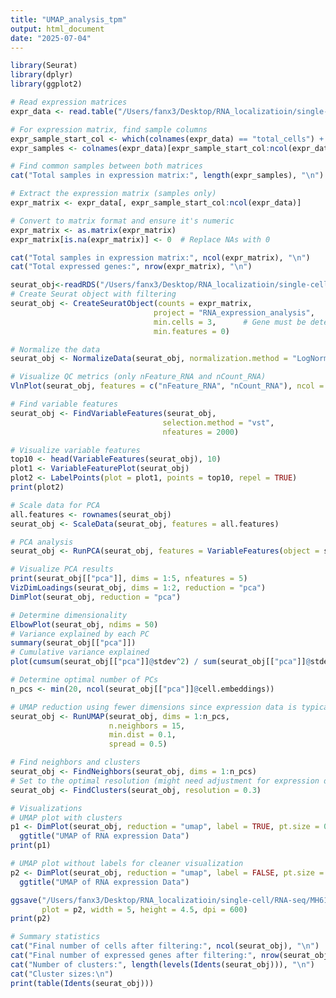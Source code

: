 ```yaml
---
title: "UMAP_analysis_tpm"
output: html_document
date: "2025-07-04"
---
```


```r
library(Seurat)
library(dplyr)
library(ggplot2)
```

```r
# Read expression matrices
expr_data <- read.table("/Users/fanx3/Desktop/RNA_localizatioin/single-cell/RNA-seq/MH618_iCell8/featureCounts/high_quality_readCount_matrix_counts_annotated.tsv", header = TRUE, sep = "\t", row.names = 1)

# For expression matrix, find sample columns
expr_sample_start_col <- which(colnames(expr_data) == "total_cells") + 1
expr_samples <- colnames(expr_data)[expr_sample_start_col:ncol(expr_data)]

# Find common samples between both matrices
cat("Total samples in expression matrix:", length(expr_samples), "\n")

# Extract the expression matrix (samples only)
expr_matrix <- expr_data[, expr_sample_start_col:ncol(expr_data)]

# Convert to matrix format and ensure it's numeric
expr_matrix <- as.matrix(expr_matrix)
expr_matrix[is.na(expr_matrix)] <- 0  # Replace NAs with 0

cat("Total samples in expression matrix:", ncol(expr_matrix), "\n")
cat("Total expressed genes:", nrow(expr_matrix), "\n")

```

```r
seurat_obj<-readRDS("/Users/fanx3/Desktop/RNA_localizatioin/single-cell/RNA-seq/MH618_iCell8/featureCounts/expression_data_seurat_object.rds")
# Create Seurat object with filtering
seurat_obj <- CreateSeuratObject(counts = expr_matrix, 
                                project = "RNA_expression_analysis", 
                                min.cells = 3,      # Gene must be detected in at least 3 cells
                                min.features = 0) 

# Normalize the data
seurat_obj <- NormalizeData(seurat_obj, normalization.method = "LogNormalize", scale.factor = 1e6)

# Visualize QC metrics (only nFeature_RNA and nCount_RNA)
VlnPlot(seurat_obj, features = c("nFeature_RNA", "nCount_RNA"), ncol = 2)

# Find variable features
seurat_obj <- FindVariableFeatures(seurat_obj, 
                                  selection.method = "vst", 
                                  nfeatures = 2000)

# Visualize variable features
top10 <- head(VariableFeatures(seurat_obj), 10)
plot1 <- VariableFeaturePlot(seurat_obj)
plot2 <- LabelPoints(plot = plot1, points = top10, repel = TRUE)
print(plot2)

# Scale data for PCA
all.features <- rownames(seurat_obj)
seurat_obj <- ScaleData(seurat_obj, features = all.features)

# PCA analysis
seurat_obj <- RunPCA(seurat_obj, features = VariableFeatures(object = seurat_obj))

# Visualize PCA results
print(seurat_obj[["pca"]], dims = 1:5, nfeatures = 5)
VizDimLoadings(seurat_obj, dims = 1:2, reduction = "pca")
DimPlot(seurat_obj, reduction = "pca")

# Determine dimensionality
ElbowPlot(seurat_obj, ndims = 50)
# Variance explained by each PC
summary(seurat_obj[["pca"]])
# Cumulative variance explained
plot(cumsum(seurat_obj[["pca"]]@stdev^2) / sum(seurat_obj[["pca"]]@stdev^2))

# Determine optimal number of PCs
n_pcs <- min(20, ncol(seurat_obj[["pca"]]@cell.embeddings))

# UMAP reduction using fewer dimensions since expression data is typically lower dimensional
seurat_obj <- RunUMAP(seurat_obj, dims = 1:n_pcs,
                      n.neighbors = 15,    
                      min.dist = 0.1,      
                      spread = 0.5)  

# Find neighbors and clusters
seurat_obj <- FindNeighbors(seurat_obj, dims = 1:n_pcs)
# Set to the optimal resolution (might need adjustment for expression data)
seurat_obj <- FindClusters(seurat_obj, resolution = 0.3)

# Visualizations
# UMAP plot with clusters
p1 <- DimPlot(seurat_obj, reduction = "umap", label = TRUE, pt.size = 0.8) +
  ggtitle("UMAP of RNA expression Data")
print(p1)

# UMAP plot without labels for cleaner visualization
p2 <- DimPlot(seurat_obj, reduction = "umap", label = FALSE, pt.size = 0.8) +
  ggtitle("UMAP of RNA expression Data")

ggsave("/Users/fanx3/Desktop/RNA_localizatioin/single-cell/RNA-seq/MH618_iCell8/featureCounts/umap_expression_clusters.png", 
       plot = p2, width = 5, height = 4.5, dpi = 600)
print(p2)

# Summary statistics
cat("Final number of cells after filtering:", ncol(seurat_obj), "\n")
cat("Final number of expressed genes after filtering:", nrow(seurat_obj), "\n")
cat("Number of clusters:", length(levels(Idents(seurat_obj))), "\n")
cat("Cluster sizes:\n")
print(table(Idents(seurat_obj)))

```
